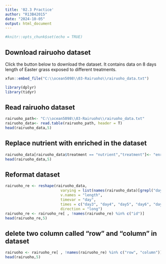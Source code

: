 ```yaml
---
title: '02.3 Practice'
author: "R13B42015"
date: "2024-10-05"
output: html_document
---
```


```r
#knitr::opts_chunk$set(echo = TRUE)
```

## Download rairuoho dataset
Click the button below to download the dataset. It contains data on 8 days length of Easter grass exposed to different treatments. 
```r
xfun::embed_file("C:\\ocean5098\\03-Rairuoho\\rairuoho_data.txt")
```

```r
library(dplyr)
library(tidyr)
```

## Read rairuoho dataset
```r
rairuoho_path<- "C:\\ocean5098\\03-Rairuoho\\rairuoho_data.txt"
rairuoho_data<- read.table(rairuoho_path, header = T)
head(rairuoho_data,5)
```

## Replace nutrient with enriched in the dataset
```r
rairuoho_data[rairuoho_data$treatment == "nutrient","treatment"]<- "enriched"
head(rairuoho_data,5)
```
## Reformat dataset
```r
rairuoho_re <- reshape(rairuoho_data,
                         varying = list(names(rairuoho_data)[grepl("day", names(rairuoho_data))]),
                         v.names = "length",
                         timevar = "day",
                         times = c("day3", "day4", "day5", "day6", "day7", "day8"),
                         direction = "long")
rairuoho_re <- rairuoho_re[ , !names(rairuoho_re) %in% c("id")]
head(rairuoho_re,5)
```

## delete two column called "row" and "column" in dataset
```r
rairuoho <- rairuoho_re[ , !names(rairuoho_re) %in% c("row", "column")]
head(rairuoho,5)
```